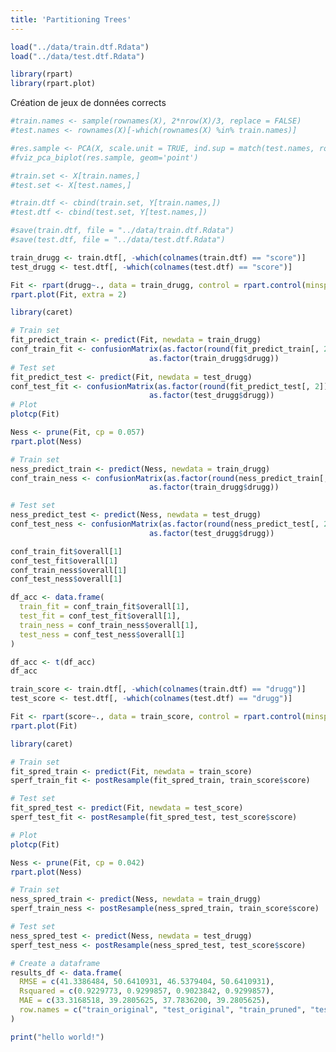 ```yaml
---
title: 'Partitioning Trees'
---
```

```r
load("../data/train.dtf.Rdata")
load("../data/test.dtf.Rdata")
```

```r
library(rpart)
library(rpart.plot)
```
Création de jeux de données corrects

```r
#train.names <- sample(rownames(X), 2*nrow(X)/3, replace = FALSE)
#test.names <- rownames(X)[-which(rownames(X) %in% train.names)]

#res.sample <- PCA(X, scale.unit = TRUE, ind.sup = match(test.names, rownames(X)))
#fviz_pca_biplot(res.sample, geom='point')

#train.set <- X[train.names,]
#test.set <- X[test.names,]

#train.dtf <- cbind(train.set, Y[train.names,])
#test.dtf <- cbind(test.set, Y[test.names,])

#save(train.dtf, file = "../data/train.dtf.Rdata")
#save(test.dtf, file = "../data/test.dtf.Rdata")
```

```r
train_drugg <- train.dtf[, -which(colnames(train.dtf) == "score")]
test_drugg <- test.dtf[, -which(colnames(test.dtf) == "score")]

Fit <- rpart(drugg~., data = train_drugg, control = rpart.control(minsplit = 1))
rpart.plot(Fit, extra = 2)
```

```r
library(caret)

# Train set
fit_predict_train <- predict(Fit, newdata = train_drugg)
conf_train_fit <- confusionMatrix(as.factor(round(fit_predict_train[, 2])),
                               as.factor(train_drugg$drugg))
# Test set
fit_predict_test <- predict(Fit, newdata = test_drugg)
conf_test_fit <- confusionMatrix(as.factor(round(fit_predict_test[, 2])),
                               as.factor(test_drugg$drugg))
# Plot
plotcp(Fit)
```


```r
Ness <- prune(Fit, cp = 0.057)
rpart.plot(Ness)
```

```r
# Train set
ness_predict_train <- predict(Ness, newdata = train_drugg)
conf_train_ness <- confusionMatrix(as.factor(round(ness_predict_train[, 2])),
                               as.factor(train_drugg$drugg))

# Test set
ness_predict_test <- predict(Ness, newdata = test_drugg)
conf_test_ness <- confusionMatrix(as.factor(round(ness_predict_test[, 2])),
                               as.factor(test_drugg$drugg))
```

```r
conf_train_fit$overall[1]
conf_test_fit$overall[1]
conf_train_ness$overall[1]
conf_test_ness$overall[1]

df_acc <- data.frame(
  train_fit = conf_train_fit$overall[1],
  test_fit = conf_test_fit$overall[1],
  train_ness = conf_train_ness$overall[1],
  test_ness = conf_test_ness$overall[1]
)

df_acc <- t(df_acc)
df_acc
```

```r
train_score <- train.dtf[, -which(colnames(train.dtf) == "drugg")]
test_score <- test.dtf[, -which(colnames(test.dtf) == "drugg")]

Fit <- rpart(score~., data = train_score, control = rpart.control(minsplit = 2))
rpart.plot(Fit)
```

```r
library(caret)

# Train set
fit_spred_train <- predict(Fit, newdata = train_score)
sperf_train_fit <- postResample(fit_spred_train, train_score$score)

# Test set
fit_spred_test <- predict(Fit, newdata = test_score)
sperf_test_fit <- postResample(fit_spred_test, test_score$score)

# Plot
plotcp(Fit)
```

```r
Ness <- prune(Fit, cp = 0.042)
rpart.plot(Ness)
```

```r
# Train set
ness_spred_train <- predict(Ness, newdata = train_drugg)
sperf_train_ness <- postResample(ness_spred_train, train_score$score)

# Test set
ness_spred_test <- predict(Ness, newdata = test_drugg)
sperf_test_ness <- postResample(ness_spred_test, test_score$score)
```

```r
# Create a dataframe
results_df <- data.frame(
  RMSE = c(41.3386484, 50.6410931, 46.5379404, 50.6410931),
  Rsquared = c(0.9229773, 0.9299857, 0.9023842, 0.9299857),
  MAE = c(33.3168518, 39.2805625, 37.7836200, 39.2805625),
  row.names = c("train_original", "test_original", "train_pruned", "test_pruned")
)
```

```r
print("hello world!")
```

